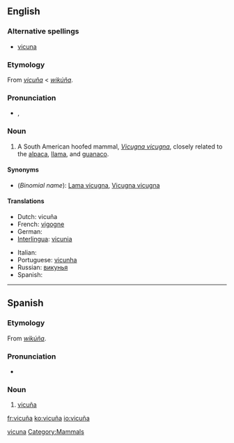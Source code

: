{{also|vicuna}}
==English==
{{wikipedia}}

===Alternative spellings===
* [[vicuna]]

===Etymology===
From {{etyl|es}} ''[[#Spanish|vicuña]]'' < {{etyl|qwe|en}} ''[[wikúña]]''.

===Pronunciation===
* {{IPA|/vɪˈku:njə/}}, {{SAMPA|/vI"kunj@/}}

===Noun===
{{en-noun}}

# A South American hoofed mammal, ''[[Vicugna vicugna]]'', closely related to the [[alpaca]], [[llama]], and [[guanaco]].

====Synonyms====
* (''Binomial name''): [[Lama vicugna]], [[Vicugna vicugna]]

====Translations====
{{trans-top|vicuña}}
* Dutch: vicuña {{m}}
* French: [[vigogne]] {{m}}
* German: {{t|de|Vikunja|n}}
* [[Interlingua]]: [[vicunia]]
{{trans-mid}}
* Italian: {{t|it|vigogna|f}}
* Portuguese: [[vicunha]] {{f}}
* Russian: [[викунья]]
* Spanish: {{t|es|vicuña|f}}
{{trans-bottom}}

[[Category:English words spelled with diacritics|vicuna]]
[[Category:Mammals]]

----

==Spanish==

===Etymology===
From {{etyl|qwe|es}} ''[[wikúña]]''.

===Pronunciation===
* {{IPA|/biˈkunja/|lang=es}}

===Noun===
{{es-noun-f}}

# [[#English|vicuña]]

[[fr:vicuña]]
[[ko:vicuña]]
[[io:vicuña]]